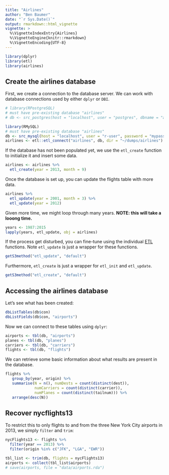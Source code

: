 ```yaml
---
title: "Airlines"
author: "Ben Baumer"
date: "`r Sys.Date()`"
output: rmarkdown::html_vignette
vignette: >
  %\VignetteIndexEntry{Airlines}
  %\VignetteEngine{knitr::rmarkdown}
  %\VignetteEncoding{UTF-8}
---
```


```r
library(dplyr)
library(etl)
library(airlines)
```

## Create the airlines database

First, we create a connection to the database server. We can work with database connections used by either `dplyr` or `DBI`. 

```r
# library(RPostgreSQL)
# must have pre-existing database "airlines"
# db <- src_postgres(host = "localhost", user = "postgres", dbname = "airlines")
```

```r
library(RMySQL)
# must have pre-existing database "airlines"
db <- src_mysql(host = "localhost", user = "r-user", password = "mypass", dbname = "airlines")
airlines <- etl::etl_connect("airlines", db, dir = "~/dumps/airlines")
```

If the database has not been populated yet, we use the `etl_create` function to initialize it and insert some data. 

```r
airlines <- airlines %>%
  etl_create(year = 2013, month = 9)
```

Once the database is set up, you can update the flights table with more data.  

```r
airlines %>%
  etl_update(year = 2001, month = 3) %>%
  etl_update(year = 2012)
```

Given more time, we might loop through many years. **NOTE: this will take a looong time.**

```r
years <- 1987:2015
lapply(years, etl_update, obj = airlines)
```

If the process get disturbed, you can fine-tune using the individual [ETL](https://github.com/beanumber/etl/blob/master/README.md) functions. Note `etl_update` is just a wrapper for these functions.

```r
getS3method("etl_update", "default")
```

Furthermore, `etl_create` is just a wrapper for `etl_init` and `etl_update`.

```r
getS3method("etl_create", "default")
```

## Accessing the airlines database

Let's see what has been created:

```r
dbListTables(db$con)
dbListFields(db$con, "airports")
```

Now we can connect to these tables using `dplyr`:

```r
airports <- tbl(db, "airports")
planes <- tbl(db, "planes")
carriers <- tbl(db, "carriers")
flights <- tbl(db, "flights")
```

We can retrieve some basic information about what results are present in the database. 

```r
flights %>%
   group_by(year, origin) %>%
   summarise(N = n(), numDests = count(distinct(dest)), 
             numCarriers = count(distinct(carrier)), 
             numPlanes = count(distinct(tailnum))) %>%
   arrange(desc(N))
```

## Recover nycflights13

To restrict this to only flights to and from the three New York City airports in 2013, we simply `filter` and `trim`:

```r
nycFlights13 <- flights %>%
  filter(year == 2013) %>%
  filter(origin %in% c("JFK", "LGA", "EWR"))

tbl_list <- trim(db, flights = nycFlights13)
airports <- collect(tbl_list$airports)
# save(airports, file = "data/airports.rda")
```